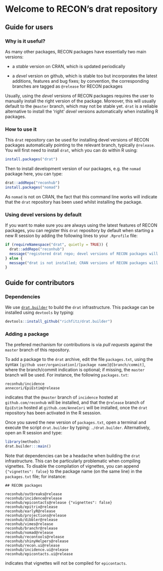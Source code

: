 # Welcome to RECON's drat repository

## Guide for users

### Why is it useful?

As many other packages, RECON packages have essentially two main versions:

- a *stable* version on CRAN, which is updated periodically

- a *devel* version on github, which is stable too but incorporates the latest
  additions, features and bug fixes; by convention, the corresponding branches
  are tagged as `@release` for RECON packages

Usually, using the *devel* versions of RECON packages requires the user to
manually install the right version of the package. Moreover, this will usually
default to the `@master` branch, which may not be stable yet. `drat` is a
reliable alternative to install the 'right' *devel* versions automatically when
installing R packages.


### How to use it

This `drat` repository can be used for installing devel versions of RECON
packages automatically pointing to the relevant branch, typically
`@release`. You will first need to install `drat`, which you can do within R
using:

```r
install.packages("drat")
```

Then to install development version of our packages, e.g. the `nomad` package
here, you can type:

```r
drat::addRepo("reconhub")
install.packages("nomad")
```

As `nomad` is not on CRAN, the fact that this command line works will indicate
that the `drat` repository has been used whilst installing the package.



### Using devel versions by default

If you want to make sure you are always using the latest features of RECON
packages, you can register this `drat` repository by default when starting a new
R session by adding the following lines to your `.Rprofile` file:

```r
if (requireNamespace("drat", quietly = TRUE)) {
  drat::addRepo("reconhub")
  message("registered drat repo; devel versions of RECON packages will be used")
} else {
  message("drat is not installed; CRAN versions of RECON packages will be used")
}

```



## Guide for contributors

### Dependencies

We use [`drat.builder`](https://github.com/richfitz/drat.builder) to build the
`drat` infrastructure. This package can be installed using `devtools` by typing:

```r
devtools::install_github("richfitz/drat.builder")
```


### Adding a package

The prefered mechanism for contributions is via *pull requests* against the
`master` branch of this repository. 


To add a package to the `drat` archive, edit the file `packages.txt`, using the
syntax `[github user/organisation]/[package name]@[branch/commit]`, where the
branch/commit indication is optional; if missing, the `master` branch will be
used. For instance, the following `packages.txt`:

```
reconhub/incidence
annecori/EpiEstim@release
```

indicates that the `@master` branch of `incidence` hosted at
`github.com/reconhub` will be installed, and that the `@release` branch of
`EpiEstim` hosted at `github.com/AnneCori` will be installed, once the `drat`
repository has been activated in the R sesssion.

Once you saved the new version of `packages.txt`, open a terminal and execute
the script `drat.builder` by typing: `./drat.builder`. Alternatively, open an R
session and type:

```r
library(methods)
drat.builder:::main()
```

Note that dependencies can be a headache when building the `drat`
infrastructure. This can be particularly problematic when compiling
vignettes. To disable the compilation of vignettes, you can append
`{"vignettes": false}` to the package name (on the same line) in the
`packages.txt` file; for instance:

```
## RECON packages

reconhub/outbreaks@release
reconhub/incidence@release
reconhub/epicontacts@release {"vignettes": false}
reconhub/epitrix@release
reconhub/earlyR@release
reconhub/projections@release
reconhub/dibbler@release
reconhub/vimes@release
reconhub/branchr@release
reconhub/nomad@release
reconhub/recontools@release
reconhub/shinyHelpers@release
reconhub/recon.ui@release
reconhub/incidence.ui@release
reconhub/epicontacts.ui@release

```

indicates that vignettes will not be compiled for `epicontacts`.

